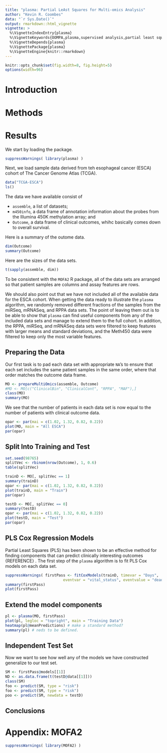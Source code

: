 ---
title: "plasma: Partial LeAst Squares for Multi-omics Analysis"
author: "Kevin R. Coombes"
data: "`r Sys.Date()`"
output: rmarkdown::html_vignette
vignette: >
  %\VignetteIndexEntry{plasma}
  %\VignetteKeywords{OOMPA,plasma,supervised analysis,partial least squares}
  %\VignetteDepends{plasma}
  %\VignettePackage{plasma}
  %\VignetteEngine{knitr::rmarkdown}
---

```{r opts, echo=FALSE}
knitr::opts_chunk$set(fig.width=8, fig.height=5)
options(width=96)
```
# Introduction

# Methods

# Results
We start by loading the package.
```{r pkgs}
suppressWarnings( library(plasma) )
```
Next, we load sample data derived from teh esophageal cancer (ESCA) cohort of
The Cancer Genome Atlas (TCGA).
```{r data}
data("TCGA-ESCA")
ls()
```
The data we have available consist of

* `assemble`, a list of datasets;
* `m450info`, a data frame of annotation information about the probes from the
  Illumina 450K methylation array; and
* `Outcome`, a data frame of clinical outcomes, whihc basically comes down
  to overall survival.

Here is a summary of the outome data.
```{r outcome}
dim(Outcome)
summary(Outcome)
```

Here are the sizes of the data sets.
```{r sizes}
t(sapply(assemble, dim))
```
To be consistent with the `MOFA2` R package, all of the data sets are arranged so that
patient samples are columns and assay features are rows.

We should also point out that we have not included all of the available data for the ESCA
cohort. When getting the data ready to illustrate the `plasma` algorithm, we randomly removed
different fractions of the samples from the miRSeq, mRNASeq, and RPPA data sets. The point of
leaving them out is to be able to show that `plasma` can find useful components from any of
the included data sets and manage to extend them to the full cohort. In addition, the RPPA,
miRSeq, and mRNASeq data sets were filtered to keep features with larger means and standard
deviations, and the Meth450 data were filtered to keep only the most variable features.

## Preparing the Data
Our first task is to pad each data set with appropriate `NA`'s to ensure that each set
includes the same patient samples in the same order, where that order matches the outcome
data frame.

```{r prep}
MO <- prepareMultiOmics(assemble, Outcome)
#MO <- MO[c("ClinicalBin", "ClinicalCont", "RPPA", "MAF"),]
class(MO)
summary(MO)
```

We see that the number of patients in each data set is now equal to the number of patients
with clinical outcome data.

```{r fig01, fig.cap = "Overview of the ESCA data sets.", fig.width=5, fig.height=8}
opar <- par(mai = c(1.02, 1.32, 0.82, 0.22))
plot(MO, main = "All ESCA")
par(opar)
```

## Split Into Training and Test

```{r split}
set.seed(98765)
splitVec <- rbinom(nrow(Outcome), 1, 0.6)
table(splitVec)
```

```{r fig02, fig.cap = "Overview of training data.", fig.width=5, fig.height=8}
trainD <- MO[, splitVec == 1]
summary(trainD)
opar <- par(mai = c(1.02, 1.32, 0.82, 0.22))
plot(trainD, main = "Train")
par(opar)
```

```{r fig03, fig.cap = "Overview of test data.", fig.width=5, fig.height=8}
testD <- MO[, splitVec == 0]
summary(testD)
opar <- par(mai = c(1.02, 1.32, 0.82, 0.22))
plot(testD, main = "Test")
par(opar)
```

## PLS Cox Regression Models
Partial Least Squares (PLS) has been shown to be an effective method for finding components
that can predict clinically interesting outcomes {REFERENCE} . The first step of the `plasma`
algorithm is to fit PLS Cox models on each data set.

```{r fig04, fig.width = 8, fig.height = 12}
suppressWarnings( firstPass <- fitCoxModels(trainD, timevar = "Days",
                          eventvar = "vital_status", eventvalue = "dead") )
summary(firstPass)
plot(firstPass)
```

## Extend the model components
```{r plasma, eval=FALSE}
pl <- plasma(MO, firstPass)
plot(pl, legloc = "topright", main = "Training Data")
heatmap(pl@meanPredictions) # make a standard method?
summary(pl) # neds to be defined. 
```

## Independent Test Set
Now we want to see how well any of the models we have constructed generalize to our test set.
```{r firstpre}
SM <- firstPass@models[[1]]
ND <- as.data.frame(t(testD@data[[1]]))
class(SM)
foo <- predict(SM, type = "risk")
foo <- predict(SM, type = "risk")
poo <- predict(SM, newdata = testD)
```



## Conclusions

# Appendix: MOFA2

```{r mofa, eval=FALSE}
suppressWarnings( library(MOFA2) )
```


